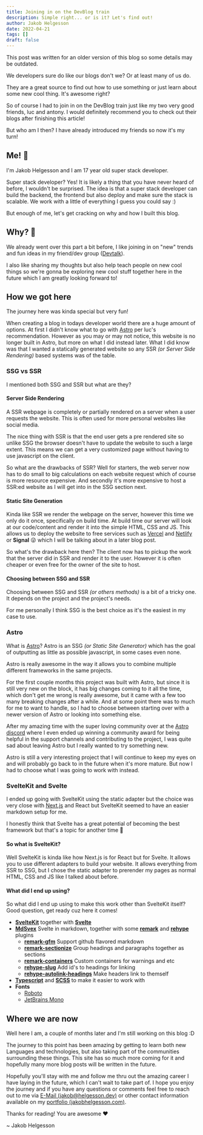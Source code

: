 ```yaml
---
title: Joining in on the DevBlog train
description: Simple right... or is it? Let's find out!
author: Jakob Helgesson
date: 2022-04-21
tags: []
draft: false
---
```


<Note>This post was written for an older version of this blog so some details may be outdated. </Note>
<br/>

We developers sure do like our blogs don't we? Or at least many of us do.

They are a great source to find out how to use something or just learn about some new cool thing. It's awesome right?

So of course I had to join in on the DevBlog train just like my two very good friends, luc and antony.
I would definitely recommend you to check out their blogs after finishing this article!

But who am I then? I have already introduced my friends so now it's my turn!

## Me! 👋

I'm Jakob Helgesson and I am 17 year old super stack developer.

Super stack developer? Yes! It is likely a thing that you have never heard of before, I wouldn't be surprised. The idea is that a super stack developer can build the backend, the frontend but also deploy and make sure the stack is scalable. We work with a little of everything I guess you could say :)

But enough of me, let's get cracking on why and how I built this blog.

## Why? 🤔

We already went over this part a bit before, I like joining in on "new" trends and fun ideas in my friend/dev group ([Devtalk](https://devtalk.dev)).

I also like sharing my thoughts but also help teach people on new cool things so we're gonna be exploring new cool stuff together here in the future which I am greatly looking forward to!

## How we got here

The journey here was kinda special but very fun!

When creating a blog in todays developer world there are a huge amount of options. At first I didn't know what to go with [Astro](https://astro.build) per luc's recommendation.
However as you may or may not notice, this website is no longer built in Astro, but more on what I did instead later.
What I did know was that I wanted a statically generated website so any SSR _(or Server Side Rendering)_ based systems was of the table.

### SSG vs SSR

I mentioned both SSG and SSR but what are they?

#### Server Side Rendering

A SSR webpage is completely or partially rendered on a server when a user requests the website.
This is often used for more personal websites like social media.

The nice thing with SSR is that the end user gets a pre rendered site so unlike SSG the browser doesn't have to update the website to such a large extent.
This means we can get a very customized page without having to use javascript on the client.

So what are the drawbacks of SSR? Well for starters, the web server now has to do small to big calculations on each website request which of course is more resource expensive.
And secondly it's more expensive to host a SSR:ed website as I will get into in the SSG section next.

#### Static Site Generation

Kinda like SSR we render the webpage on the server, however this time we only do it once, specifically on build time. At build time our server will look at our code/content and render it into the simple HTML, CSS and JS. This allows us to deploy the website to free services such as [Vercel](https://vercel.com) and [Netlify](https://netlify.com) or **Signal** 😜 which I will be talking about in a later blog post.

So what's the drawback here then? The client now has to pickup the work that the server did in SSR and render it to the user. However it is often cheaper or even free for the owner of the site to host.

#### Choosing between SSG and SSR

Choosing between SSG and SSR _(or others methods)_ is a bit of a tricky one. It depends on the project and the project's needs.

For me personally I think SSG is the best choice as it's the easiest in my case to use.

### Astro

What is [Astro](https://astro.build)? Astro is an SSG _(or Static Site Generator)_ which has the goal of outputting as little as possible javascript, in some cases even none.

Astro is really awesome in the way it allows you to combine multiple different frameworks in the same projects.

For the first couple months this project was built with Astro, but since it is still very new on the block, it has big changes coming to it all the time, which don't get me wrong is really awesome, but it came with a few too many breaking changes after a while. And at some point there was to much for me to want to handle, so I had to choose between starting over with a newer version of Astro or looking into something else.

After my amazing time with the super loving community over at the [Astro discord](https://astro.build/chat) where I even ended up winning a community award for being helpful in the support channels and contributing to the project, I was quite sad about leaving Astro but I really wanted to try something new.

Astro is still a very interesting project that I will continue to keep my eyes on and will probably go back to in the future when it's more mature. But now I had to choose what I was going to work with instead.


### SvelteKit and Svelte

I ended up going with SvelteKit using the static adapter but the choice was very close with [Next.js](https://nextjs.org) and React but SvelteKit seemed to have an easier markdown setup for me.

I honestly think that Svelte has a great potential of becoming the best framework but that's a topic for another time 🤭

#### So what is SvelteKit?

Well SvelteKit is kinda like how Next.js is for React but for Svelte. It allows you to use different adapters to build your website. It allows everything from SSR to SSG, but I chose the static adapter to prerender my pages as normal HTML, CSS and JS like I talked about before.

#### What did I end up using?

So what did I end up using to make this work other than SvelteKit itself? Good question, get ready cuz here it comes!

- **[SvelteKit](https://sveltekit.org)** together with **[Svelte](https://svelte.dev)**
- **[MdSvex](https://mdsvex.pngwn.io/)** Svelte in markdown, together with some **[remark](https://github.com/remarkjs/remark)** and **[rehype](https://github.com/rehypejs/rehype)** plugins
  - **[remark-gfm](https://github.com/remarkjs/remark-gfm)** Support github flavored markdown
  - **[remark-sectionize](https://github.com/jake-low/remark-sectionize)** Group headings and paragraphs together as sections
  - **[remark-containers](https://github.com/Nevenall/remark-containers)** Custom containers for warnings and etc
  - **[rehype-slug](https://github.com/rehypejs/rehype-slug)** Add id's to headings for linking
  - **[rehype-autolink-headings](https://github.com/rehypejs/rehype-autolink-headings)** Make headers link to themself
- **[Typescript](https://www.typescriptlang.org/)** and **[SCSS](https://sass-lang.com/)** to make it easier to work with
- **Fonts**
  - [Roboto](https://fonts.google.com/specimen/Roboto)
  - [JetBrains Mono](https://fonts.google.com/specimen/JetBrains+Mono)

## Where we are now

Well here I am, a couple of months later and I'm still working on this blog :D

The journey to this point has been amazing by getting to learn both new Languages and technologies, but also taking part of the communities surrounding these things. This site has so much more coming for it and hopefully many more blog posts will be written in the future.

Hopefully you'll stay with me and follow me thru out the amazing career I have laying in the future, which I can't wait to take part of. I hope you enjoy the journey and if you have any questions or comments feel free to reach out to me via [E-Mail (jakob@helgesson.dev)](mailto:jakob@helgesson.dev) or other contact information available on my [portfolio (jakobhelgesson.com)](https://jakobhelgesson.com).

Thanks for reading! You are awesome ❤️

~ Jakob Helgesson